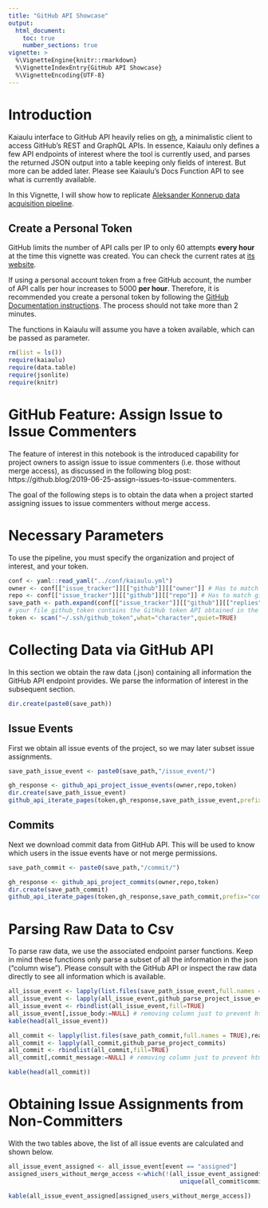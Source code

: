 ```yaml
---
title: "GitHub API Showcase"
output: 
  html_document:
    toc: true
    number_sections: true
vignette: >
  %\VignetteEngine{knitr::rmarkdown}
  %\VignetteIndexEntry{GitHub API Showcase}
  %\VignetteEncoding{UTF-8}
---
```


# Introduction


Kaiaulu interface to GitHub API heavily relies on [gh](https://github.com/r-lib/gh), a minimalistic client to access GitHub’s REST and GraphQL APIs. In essence, Kaiaulu only defines a few API endpoints of interest where the tool is currently used, and parses the returned JSON output into a table keeping only fields of interest. But more can be added later. Please see Kaiaulu's Docs Function API to see what is currently available. 

In this Vignette, I will show how to replicate [Aleksander Konnerup data acquisition pipeline](https://github.com/AleksanderKonnerup/AleksanderKonnerup_akon223_projectZ).

## Create a Personal Token 

GitHub limits the number of API calls per IP to only 60 attempts **every hour** at the time this vignette was created. You can check the current rates at [its website](https://docs.github.com/en/free-pro-team@latest/rest/overview/resources-in-the-rest-api#rate-limiting).

If using a personal account token from a free GitHub account, the number of API calls per hour increases to 5000 **per hour**. Therefore, it is recommended you create a personal token by following the [GitHub Documentation instructions](https://docs.github.com/en/free-pro-team@latest/github/authenticating-to-github/creating-a-personal-access-token#:~:text=Creating%20a%20token.%201%20Verify%20your%20email%20address%2C,able%20to%20see%20the%20token%20again.%20More%20items). The process should not take more than 2 minutes.

The functions in Kaiaulu will assume you have a token available, which can be passed as parameter. 

```r
rm(list = ls())
require(kaiaulu)
require(data.table)
require(jsonlite)
require(knitr)
```


# GitHub Feature: Assign Issue to Issue Commenters

The feature of interest in this notebook is the introduced capability for project owners to assign issue to issue commenters (i.e. those without merge access), as discussed in the following blog post: https://github.blog/2019-06-25-assign-issues-to-issue-commenters. 

The goal of the following steps is to obtain the data when a project started assigning issues to issue commenters without merge access. 

# Necessary Parameters

To use the pipeline, you must specify the organization and project of interest, and your token.

```r
conf <- yaml::read_yaml("../conf/kaiaulu.yml")
owner <- conf[["issue_tracker"]][["github"]][["owner"]] # Has to match github organization (e.g. github.com/sailuh)
repo <- conf[["issue_tracker"]][["github"]][["repo"]] # Has to match github repository (e.g. github.com/sailuh/perceive)
save_path <- path.expand(conf[["issue_tracker"]][["github"]][["replies"]]) # Path you wish to save all raw data. A folder with the repo name and sub-folders will be created.
# your file github_token contains the GitHub token API obtained in the steps above
token <- scan("~/.ssh/github_token",what="character",quiet=TRUE)
```

# Collecting Data via GitHub API

In this section we obtain the raw data (.json) containing all information the GitHub API endpoint provides. We parse the information of interest in the subsequent section.  

```r
dir.create(paste0(save_path))
```


## Issue Events

First we obtain all issue events of the project, so we may later subset issue assignments. 

```r
save_path_issue_event <- paste0(save_path,"/issue_event/")
```


```r
gh_response <- github_api_project_issue_events(owner,repo,token)
dir.create(save_path_issue_event)
github_api_iterate_pages(token,gh_response,save_path_issue_event,prefix="issue_event")
```

## Commits

Next we download commit data from GitHub API. This will be used to know which users in the issue events have or not merge permissions.

```r
save_path_commit <- paste0(save_path,"/commit/")
```


```r
gh_response <- github_api_project_commits(owner,repo,token)
dir.create(save_path_commit)
github_api_iterate_pages(token,gh_response,save_path_commit,prefix="commit")
```

# Parsing Raw Data to Csv

To parse raw data, we use the associated endpoint parser functions. Keep in mind these functions only parse a subset of all the information in the json ("column wise"). Please consult with the GitHub API or inspect the raw data directly to see all information which is available. 

```r
all_issue_event <- lapply(list.files(save_path_issue_event,full.names = TRUE),read_json)
all_issue_event <- lapply(all_issue_event,github_parse_project_issue_events)
all_issue_event <- rbindlist(all_issue_event,fill=TRUE)
all_issue_event[,issue_body:=NULL] # removing column just to prevent html rendering error
kable(head(all_issue_event))
```

```r
all_commit <- lapply(list.files(save_path_commit,full.names = TRUE),read_json)
all_commit <- lapply(all_commit,github_parse_project_commits)
all_commit <- rbindlist(all_commit,fill=TRUE)
all_commit[,commit_message:=NULL] # removing column just to prevent html rendering error

kable(head(all_commit))
```

# Obtaining Issue Assignments from Non-Committers

With the two tables above, the list of all issue events are calculated and shown below.

```r
all_issue_event_assigned <- all_issue_event[event == "assigned"]
assigned_users_without_merge_access <-which(!(all_issue_event_assigned$issue_assignee_login %in%
                                                unique(all_commit$committer_login)))

kable(all_issue_event_assigned[assigned_users_without_merge_access])
```
